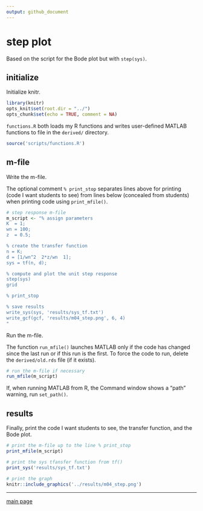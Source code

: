 ```yaml
---
output: github_document
---
```


# step plot

Based on the script for the Bode plot but with `step(sys)`. 

## initialize

Initialize knitr. 

```r
library(knitr)
opts_knit$set(root.dir = "../")
opts_chunk$set(echo = TRUE, comment = NA)
```

`functions.R ` both loads my R functions and writes user-defined MATLAB functions to file in the `derived/`  directory. 

```r
source('scripts/functions.R')
```


## m-file 

Write the m-file. 

The optional comment `% print_stop` separates lines above for printing (code I want students to see) from lines below (concealed from students) when printing code using `print_mfile()`. 

```r
# step response m-file
m_script <- "% assign parameters
K  = 1;
wn = 100;
z  = 0.5;

% create the transfer function
n = K;
d = [1/wn^2  2*z/wn  1];
sys = tf(n, d);

% compute and plot the unit step response
step(sys)
grid

% print_stop 

% save results
write_sys(sys, 'results/sys_tf.txt')
write_gcf(gcf, 'results/m04_step.png', 6, 4)
"
```

Run the m-file. 

The function `run_mfile()` launches MATLAB only if the code has changed since the last run or if this run is the first. To force the code to run, delete the `derived/old.rds` file (if it exists).  

```r
# run the m-file if necessary
run_mfile(m_script)
```

If, when running MATLAB from R, the Command window shows a "path" warning, run `set_path()`. 

## results 

Finally, print the code I want students to see,  the transfer function,  and the Bode plot.  

```r
# print the m-file up to the line % print_stop
print_mfile(m_script)

# print the sys tfansfer function from tf()
print_sys('results/sys_tf.txt')

# print the graph
knitr::include_graphics('../results/m04_step.png')
```


--- 
[main page](../README.md)
